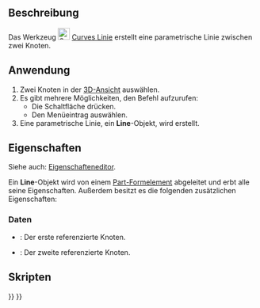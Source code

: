 <languages/>

{{Docnav/de
|
|[[Curves_EditableSpline/de|EditierbarerSpline]]
|[[Curves_Workbench/de|Curves]]
|IconL=
|IconR=Curves_EditableSpline.svg
|IconC=Curves_workbench_icon.svg
}}

{{GuiCommand/de
|Name=Curves Line
|Name/de=Curves Linie
|MenuLocation=Curves → Parametric line
|Workbenches=[[Curves_Workbench/de|Curves]]
}}

<span id="Description"></span>
==Beschreibung==

Das Werkzeug [[Image:Curves_Line.svg|24px]] [[Curves_Line/de|Curves Linie]] erstellt eine parametrische Linie zwischen zwei Knoten.

<span id="Usage"></span>
==Anwendung==

# Zwei Knoten in der [[3D_view/de|3D-Ansicht]] auswählen.
# Es gibt mehrere Möglichkeiten, den Befehl aufzurufen:
#* Die Schaltfläche {{Button|[[Image:Curves_Line.svg|16px]] [[Curves_Line/de|Parametrische Linie]]}} drücken.
#* Den Menüeintrag {{MenuCommand|Kurven → [[Image:Curves_Line.svg|16px]] Parametrische Linie}} auswählen.
# Eine parametrische Linie, ein '''Line'''-Objekt, wird erstellt.

<span id="Properties"></span>
==Eigenschaften==

Siehe auch: [[Property_editor/de|Eigenschafteneditor]].

Ein '''Line'''-Objekt wird von einem [[Part_Feature/de|Part-Formelement]] abgeleitet und erbt alle seine Eigenschaften. Außerdem besitzt es die folgenden zusätzlichen Eigenschaften:

<span id="Data"></span>
===Daten===

{{TitleProperty|Line}}

* {{PropertyData/de|Vertex1|LinkSub}}: Der erste referenzierte Knoten.
* {{PropertyData/de|Vertex2|LinkSub}}: Der zweite referenzierte Knoten.

<span id="Scripting"></span>
==Skripten==


{{Docnav/de
|
|[[Curves_EditableSpline/de|EditierbarerSpline]]
|[[Curves_Workbench/de|Curves]]
|IconL=
|IconR=Curves_EditableSpline.svg
|IconC=Curves_workbench_icon.svg
}}

{{Curves Tools navi{{#translation:}}}}
{{Userdocnavi{{#translation:}}}}